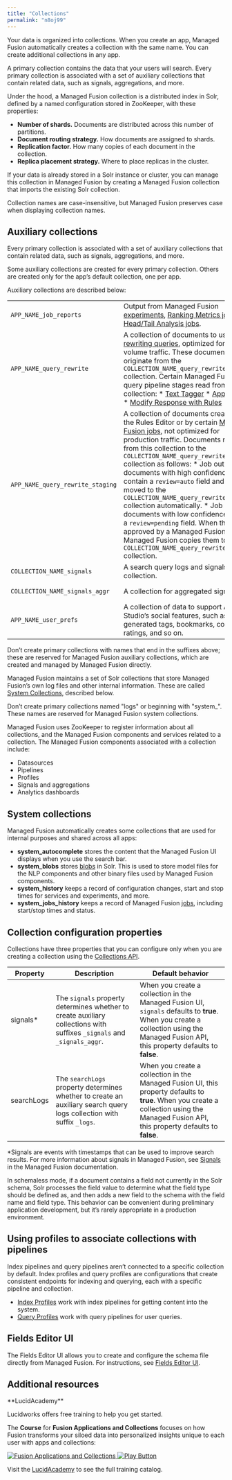 ```yaml
---
title: "Collections"
permalink: "n8oj99"
---
```


Your data is organized into collections. When you create an app, Managed Fusion automatically creates a collection with the same name. You can create additional collections in any app.

A primary collection contains the data that your users will search. Every primary collection is associated with a set of auxiliary collections that contain related data, such as signals, aggregations, and more.

Under the hood, a Managed Fusion collection is a distributed index in Solr, defined by a named configuration stored in ZooKeeper, with these properties:

* **Number of shards.** Documents are distributed across this number of partitions.
* **Document routing strategy.** How documents are assigned to shards.
* **Replication factor.** How many copies of each document in the collection.
* **Replica placement strategy.** Where to place replicas in the cluster.

If your data is already stored in a Solr instance or cluster, you can manage this collection
in Managed Fusion by creating a Managed Fusion collection that imports the existing Solr collection.

<Note>
Collection names are case-insensitive, but Managed Fusion preserves case when displaying collection names.
</Note>

## Auxiliary collections

Every primary collection is associated with a set of auxiliary collections that contain related data, such as signals, aggregations, and more.

Some auxiliary collections are created for every primary collection. Others are created only for the app’s default collection, one per app.

Auxiliary collections are described below:

|  |  |  |
| --- | --- | --- |
| `APP_NAME_job_reports` | Output from Managed Fusion [experiments](/managed-fusion/5.9/mykfo7/experiments), [Ranking Metrics jobs](/managed-fusion/5.9/ufm17z/ranking-metrics-jobs), and [Head/Tail Analysis jobs](/managed-fusion/5.9/14bjqz/head-tail-analysis-jobs). | 1 per app |
| `APP_NAME_query_rewrite` | A collection of documents to use for [rewriting queries](/managed-fusion/5.9/tw7rlx/query-rewriting), optimized for high-volume traffic. These documents originate from the `COLLECTION_NAME_query_rewrite_staging` collection. Certain Managed Fusion query pipeline stages read from this collection:  * [Text Tagger](/managed-fusion/5.9/74ygo4/text-tagger-stage) * [Apply Rules](/managed-fusion/5.9/yx85m4/apply-rules-stage) * [Modify Response with Rules](/managed-fusion/5.9/33huzc/modify-response-with-rules-stage) | 1 per app |
| `APP_NAME_query_rewrite_staging` | A collection of documents created by the Rules Editor or by certain [Managed Fusion jobs](/managed-fusion/5.9/pcjim8/jobs), not optimized for production traffic.  Documents move from this collection to the `COLLECTION_NAME_query_rewrite` collection as follows:  * Job output documents with high confidence contain a `review=auto` field and are moved to the `COLLECTION_NAME_query_rewrite` collection automatically. * Job output documents with low confidence contain a `review=pending` field. When these are approved by a Managed Fusion user, Managed Fusion copies them to the `COLLECTION_NAME_query_rewrite` collection. | 1 per app |
| `COLLECTION_NAME_signals` | A search query logs and signals collection. | 1 per collection |
| `COLLECTION_NAME_signals_aggr` | A collection for aggregated signals. | 1 per collection |
| `APP_NAME_user_prefs` | A collection of data to support App Studio’s social features, such as user-generated tags, bookmarks, comments, ratings, and so on. | 1 per app |

<Note>
Don’t create primary collections with names that end in the suffixes above; these are reserved for Managed Fusion auxiliary collections, which are created and managed by Managed Fusion directly.
</Note>

Managed Fusion maintains a set of Solr collections that store Managed Fusion’s own
log files and other internal information.
These are called [System Collections](#Collections-SystemCollections), described below.

<Note>
Don’t create primary collections named "logs" or beginning with "system_".
These names are reserved for Managed Fusion system collections.
</Note>

Managed Fusion uses ZooKeeper to register information about all collections,
and the Managed Fusion components and services related to a collection.
The Managed Fusion components associated with a collection include:

* Datasources
* Pipelines
* Profiles
* Signals and aggregations
* Analytics dashboards

## System collections

Managed Fusion automatically creates some collections that are used for internal purposes and shared across all apps:

* **system_autocomplete** stores the content that the Managed Fusion UI displays when you use the search bar.
* **system_blobs** stores [blobs](/managed-fusion/5.9/03ti2e/blob-storage) in Solr. This is used to store model files for the NLP components and other binary files used by Managed Fusion components.
* **system_history** keeps a record of configuration changes, start and stop times for services and experiments, and more.
* **system_jobs_history** keeps a record of Managed Fusion [jobs](/managed-fusion/5.9/pcjim8/jobs), including start/stop times and status.

## Collection configuration properties

Collections have three properties that you can configure only when you are creating a collection using the
[Collections API](/managed-fusion/5.9/buqh5a/collections-api).

| Property | Description | Default behavior |
| --- | --- | --- |
| signals* | The `signals` property determines whether to create auxiliary collections with suffixes `_signals` and `_signals_aggr`. | When you create a collection in the Managed Fusion UI, `signals` defaults to **true**.  When you create a collection using the Managed Fusion API, this property defaults to **false**. |
| searchLogs | The `searchLogs` property determines whether to create an auxiliary search query logs collection with suffix `_logs`. | When you create a collection in the Managed Fusion UI, this property defaults to **true**.  When you create a collection using the Managed Fusion API, this property defaults to **false**. |

*Signals are events with timestamps that can be used to improve search results.
For more information about signals in Managed Fusion, see [Signals](/managed-fusion/5.9/ws4w2h/signals) in the Managed Fusion documentation.

In schemaless mode, if a document contains a field not currently in the Solr schema, Solr processes the field value to determine what the field type should be defined as, and then adds a new field to the schema with the field name and field type.
This behavior can be convenient during preliminary application development, but it’s rarely appropriate in a production environment.

## Using profiles to associate collections with pipelines

Index pipelines and query pipelines aren’t connected to a specific collection by default. Index profiles and query profiles are configurations that create consistent endpoints for indexing and querying, each with a specific pipeline and collection.

* [Index Profiles](/managed-fusion/5.9/y7byej/index-profiles) work with index pipelines for getting content into the system.
* [Query Profiles](/managed-fusion/5.9/qsrh89/query-profiles) work with query pipelines for user queries.

## Fields Editor UI

The Fields Editor UI allows you to create and configure the schema file directly from Managed Fusion. For instructions, see [Fields Editor UI](/fusion/5.9/nmi4j0/fields-editor-ui).

## Additional resources

<Note>
**LucidAcademy**

Lucidworks offers free training to help you get started.

The **Course** for **Fusion Applications and Collections** focuses on how Fusion transforms your siloed data into personalized insights unique to each user with apps and collections:

<Frame>
  <a href="https://academy.lucidworks.com/fusion-applications-and-collections" target="_blank">
    <div class="note-image-wrapper">
      <img noZoom src="/assets/images/training-covers/applications-and-collections.jpeg" alt="Fusion Applications and Collections" class="note-image" />
      <img noZoom src="/images/play-btn.svg" alt="Play Button" class="note-image-overlay" />
    </div>
  </a>
</Frame>


Visit the [LucidAcademy](https://academy.lucidworks.com) to see the full training catalog.

</Note>